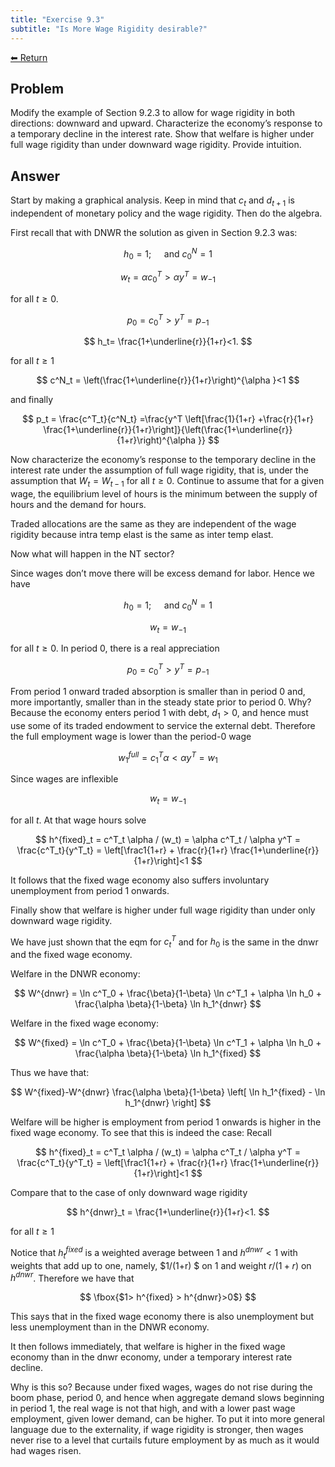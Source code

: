 ```yaml
---
title: "Exercise 9.3"
subtitle: "Is More Wage Rigidity desirable?"
---
```

<a class="return-button" href="index.qmd">⬅ Return</a>

## Problem

Modify the example of Section 9.2.3 to allow for wage rigidity in both directions: downward and upward. Characterize the economy's response to a temporary decline in the interest rate. Show that welfare is higher under full wage rigidity than under downward wage rigidity. Provide intuition. 

## Answer

Start by making a graphical analysis. Keep in mind that $c_t$ and $d_{t+1}$ is independent of monetary policy and the wage rigidity. 
Then do the algebra. 

First recall that with DNWR the solution as given in Section 9.2.3 was: 

$$
h_0 = 1 ;\quad \mbox{ and } c^N_0 = 1
$$

$$
w_t = \alpha c^T_0>\alpha y^T=w_{-1}
$$

for all $t\ge 0$. 

$$
p_0=c^T_0>y^T=p_{-1}
$$

$$
h_t=
\frac{1+\underline{r}}{1+r}<1. 
$$

for all $t\ge 1$

$$
c^N_t = \left(\frac{1+\underline{r}}{1+r}\right)^{\alpha }<1
$$

and finally 

$$
p_t = \frac{c^T_t}{c^N_t} =\frac{y^T \left[\frac{1}{1+r} +\frac{r}{1+r} \frac{1+\underline{r}}{1+r}\right]}{\left(\frac{1+\underline{r}}{1+r}\right)^{\alpha }} 
$$

Now characterize the economy's response to the temporary decline in the interest rate under the assumption of full wage rigidity, that is, under the assumption that $W_t = W_{t-1}$ for all $t\ge0$.  Continue to assume that for a given wage, the equilibrium level of hours is the minimum between the supply of hours and the demand for hours. 

Traded allocations are the same as they are independent of the wage rigidity because intra temp elast is the same as inter temp elast.

Now what will happen in the NT sector?

Since wages don't move there will be excess demand for labor. Hence we have

$$
h_0 = 1 ;\quad \mbox{ and } c^N_0 = 1
$$

$$
w_t = w_{-1}
$$

for all $t\ge 0$. In period 0, there is a real appreciation

$$
p_0=c^T_0>y^T=p_{-1}
$$

From period 1 onward traded absorption is smaller than in period 0 and, more importantly, smaller than in the steady state prior to period 0. Why? Because the economy enters period 1 with debt, $d_1>0$, and hence  must use some of its traded endowment to service the external debt.  Therefore the full employment wage is lower than the period-0 wage

$$
w^{full}_1 = c^T_1 \alpha <  \alpha y^T = w_{1}
$$

Since wages are inflexible

$$
w_t = w_{-1}  
$$

for all $t$.
At that wage hours solve

$$
h^{fixed}_t = c^T_t \alpha / (w_t) = \alpha c^T_t / \alpha y^T = \frac{c^T_t}{y^T_t} = 
\left[\frac1{1+r} + \frac{r}{1+r} \frac{1+\underline{r}}{1+r}\right]<1
$$

It follows that the fixed wage economy also suffers involuntary unemployment from period 1 onwards. 

Finally show that welfare is higher under full wage rigidity than under only  downward wage rigidity. 

We have just shown that the eqm for $c^T_t$ and for $h_0$ is the same in the dnwr and the fixed wage economy. 

Welfare in the DNWR economy: 

$$
W^{dnwr} = \ln c^T_0 + \frac{\beta}{1-\beta} \ln c^T_1 + \alpha \ln h_0 + \frac{\alpha \beta}{1-\beta} \ln h_1^{dnwr}
$$

Welfare in the fixed wage economy: 

$$
W^{fixed} = \ln c^T_0 + \frac{\beta}{1-\beta} \ln c^T_1 + \alpha \ln h_0 + \frac{\alpha \beta}{1-\beta} \ln h_1^{fixed}
$$

Thus we have that: 

$$
W^{fixed}-W^{dnwr}   \frac{\alpha \beta}{1-\beta} \left[ \ln h_1^{fixed} - \ln h_1^{dnwr} \right] 
$$

Welfare will be higher is employment from period 1 onwards is higher in the fixed wage economy. To see that this is indeed the case: 
Recall 

$$
h^{fixed}_t = c^T_t \alpha / (w_t) = \alpha c^T_t / \alpha y^T = \frac{c^T_t}{y^T_t} = 
\left[\frac1{1+r} + \frac{r}{1+r} \frac{1+\underline{r}}{1+r}\right]<1
$$

Compare that to the case of only downward wage rigidity

$$
h^{dnwr}_t = \frac{1+\underline{r}}{1+r}<1. 
$$

for all $t\ge 1$

Notice that $h^{fixed}_t$ is a weighted average between 1 and $h^{dnwr}<1$ with weights that add up to one, namely,  $1/(1+r) $ on 1 and weight $r/(1+r)$ on $h^{dnwr}$. Therefore we have that 

$$
\fbox{$1> h^{fixed} > h^{dnwr}>0$}
$$

This says that in the fixed wage economy there is also unemployment but less unemployment than in the DNWR economy. 

It then follows immediately, that  welfare is higher in the fixed wage economy than in the dnwr economy, under a temporary interest rate decline. 

Why is this so? Because under fixed wages, wages do not rise during the boom phase, period 0, and hence when aggregate demand slows beginning in period 1, the real wage is not that high, and with a lower past wage employment, given lower demand, can be higher. To put it into more general language due to the externality, if wage rigidity is stronger, then wages never rise to a level that curtails future employment by as much as it would had wages risen. 
